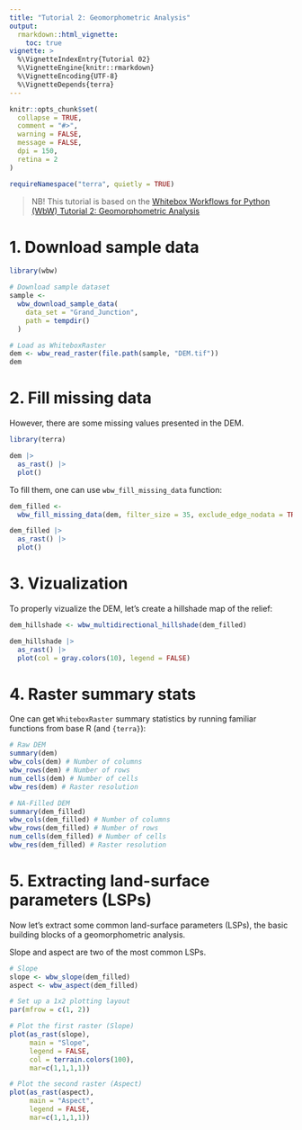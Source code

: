 ```yaml
---
title: "Tutorial 2: Geomorphometric Analysis"
output: 
  rmarkdown::html_vignette:
    toc: true
vignette: >
  %\VignetteIndexEntry{Tutorial 02}
  %\VignetteEngine{knitr::rmarkdown}
  %\VignetteEncoding{UTF-8}
  %\VignetteDepends{terra}
---
```


```r
knitr::opts_chunk$set(
  collapse = TRUE,
  comment = "#>",
  warning = FALSE,
  message = FALSE,
  dpi = 150,
  retina = 2
)

requireNamespace("terra", quietly = TRUE)
```

> NB! This tutorial is based on the [Whitebox Workflows for Python (WbW) Tutorial 2: Geomorphometric Analysis](https://github.com/jblindsay/jblindsay.github.io/blob/master/WhiteboxTutorials/WbW_tutorials/WbW_tutorial2.ipynb)

# 1. Download sample data

```r
library(wbw)

# Download sample dataset
sample <- 
  wbw_download_sample_data(
    data_set = "Grand_Junction", 
    path = tempdir()
  )

# Load as WhiteboxRaster
dem <- wbw_read_raster(file.path(sample, "DEM.tif"))
dem
```

# 2. Fill missing data

However, there are some missing values presented in the DEM.
```r
library(terra)

dem |> 
  as_rast() |> 
  plot()

```

To fill them, one can use `wbw_fill_missing_data` function:
```r
dem_filled <- 
  wbw_fill_missing_data(dem, filter_size = 35, exclude_edge_nodata = TRUE)

dem_filled |> 
  as_rast() |> 
  plot()
```

# 3. Vizualization

To properly vizualize the DEM, let's create a hillshade map of the relief:

```r
dem_hillshade <- wbw_multidirectional_hillshade(dem_filled)

dem_hillshade |> 
  as_rast() |> 
  plot(col = gray.colors(10), legend = FALSE)
```

# 4. Raster summary stats

One can get `WhiteboxRaster` summary statistics by running familiar functions from base R (and `{terra}`):

```r
# Raw DEM
summary(dem)
wbw_cols(dem) # Number of columns
wbw_rows(dem) # Number of rows
num_cells(dem) # Number of cells
wbw_res(dem) # Raster resolution

# NA-Filled DEM
summary(dem_filled)
wbw_cols(dem_filled) # Number of columns
wbw_rows(dem_filled) # Number of rows
num_cells(dem_filled) # Number of cells
wbw_res(dem_filled) # Raster resolution
```

# 5. Extracting land-surface parameters (LSPs)
Now let's extract some common land-surface parameters (LSPs), the basic building blocks of a geomorphometric analysis.

Slope and aspect are two of the most common LSPs.

```r
# Slope
slope <- wbw_slope(dem_filled)
aspect <- wbw_aspect(dem_filled)

# Set up a 1x2 plotting layout
par(mfrow = c(1, 2))

# Plot the first raster (Slope)
plot(as_rast(slope),
     main = "Slope",
     legend = FALSE,
     col = terrain.colors(100),
     mar=c(1,1,1,1))

# Plot the second raster (Aspect)
plot(as_rast(aspect),
     main = "Aspect",
     legend = FALSE,
     mar=c(1,1,1,1))

```